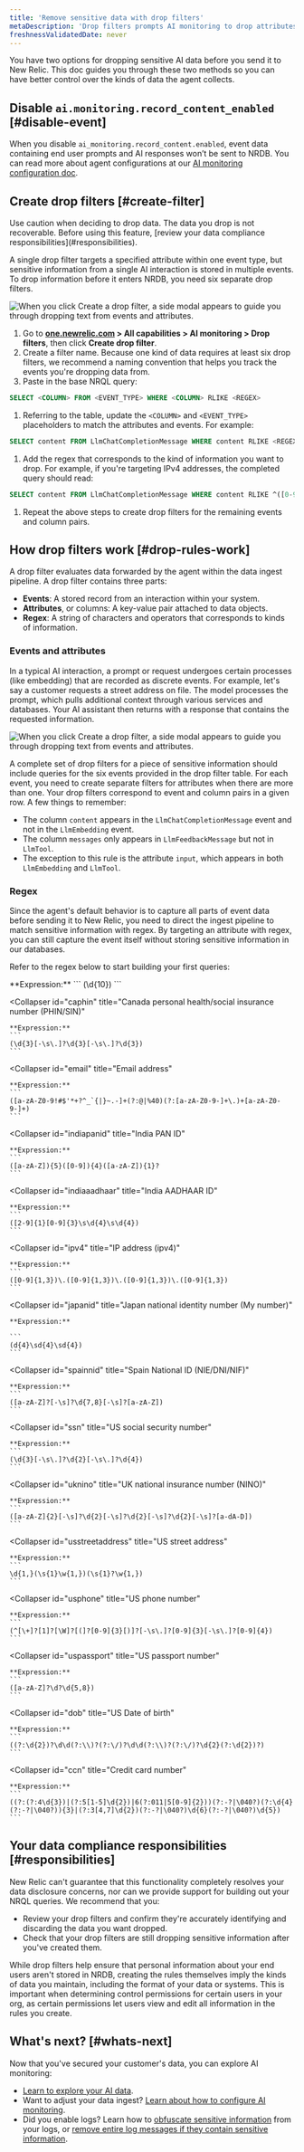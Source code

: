 ```yaml
---
title: 'Remove sensitive data with drop filters'
metaDescription: 'Drop filters prompts AI monitoring to drop attributes containing sensitive data.'
freshnessValidatedDate: never
---
```




You have two options for dropping sensitive AI data before you send it to New Relic. This doc guides you through these two methods so you can have better control over the kinds of data the agent collects. 

## Disable `ai.monitoring.record_content_enabled` [#disable-event]

When you disable `ai_monitoring.record_content.enabled`, event data containing end user prompts and AI responses won’t be sent to NRDB. You can read more about agent configurations at our [AI monitoring configuration doc](/docs/ai-monitoring/customize-agent-ai-monitoring).

## Create drop filters [#create-filter]

<Callout variant="caution">
Use caution when deciding to drop data. The data you drop is not recoverable. Before using this feature, [review your data compliance responsibilities](#responsibilities).  
</Callout>

A single drop filter targets a specified attribute within one event type, but sensitive information from a single AI interaction is stored in multiple events. To drop information before it enters NRDB, you need six separate drop filters.

  <img
      title="Create a drop filter"
      alt="When you click Create a drop filter, a side modal appears to guide you through dropping text from events and attributes."
      src={aiDropFilterModal}
  />

1. Go to <DoNotTranslate>**[one.newrelic.com](https://one.newrelic.com) > All capabilities > AI monitoring > Drop filters**</DoNotTranslate>, then click <DoNotTranslate>**Create drop filter**</DoNotTranslate>. 
1. Create a filter name. Because one kind of data requires at least six drop filters, we recommend a naming convention that helps you track the events you're dropping data from. 
1. Paste in the base NRQL query:
  ```sql
  SELECT <COLUMN> FROM <EVENT_TYPE> WHERE <COLUMN> RLIKE <REGEX>
  ```
1. Referring to the table, update the `<COLUMN>` and `<EVENT_TYPE>` placeholders to match the attributes and events. For example:
  ```sql
  SELECT content FROM LlmChatCompletionMessage WHERE content RLIKE <REGEX>
  ```
1. Add the regex that corresponds to the kind of information you want to drop. For example, if you're targeting IPv4 addresses, the completed query should read:
  ```sql
  SELECT content FROM LlmChatCompletionMessage WHERE content RLIKE ^([0-9]{1,3})\.([0-9]{1,3})\.([0-9]{1,3})\.([0-9]{1,3})$
  ```
1. Repeat the above steps to create drop filters for the remaining events and column pairs. 

## How drop filters work [#drop-rules-work]

A drop filter evaluates data forwarded by the agent within the data ingest pipeline. A drop filter contains three parts:

* **Events**: A stored record from an interaction within your system.
* **Attributes**, or columns: A key-value pair attached to data objects. 
* **Regex**: A string of characters and operators that corresponds to kinds of information. 

### Events and attributes 

In a typical AI interaction, a prompt or request undergoes certain processes (like embedding) that are recorded as discrete events. For example, let's say a customer requests a street address on file. The model processes the prompt, which pulls additional context through various services and databases. Your AI assistant then returns with a response that contains the requested information. 

  <img
      title="Create drop filters for every event type"
      alt="When you click Create a drop filter, a side modal appears to guide you through dropping text from events and attributes."
      src={aiDropFilterTable}
  />

A complete set of drop filters for a piece of sensitive information should include queries for the six events provided in the drop filter table. For each event, you need to create separate filters for attributes when there are more than one. Your drop filters correspond to event and column pairs in a given row. A few things to remember:

* The column `content` appears in the `LlmChatCompletionMessage` event and not in the `LlmEmbedding` event. 
* The column `messages` only appears in `LlmFeedbackMessage` but not in `LlmTool`. 
* The exception to this rule is the attribute `input`, which appears in both `LlmEmbedding` and `LlmTool`.

### Regex

Since the agent's default behavior is to capture all parts of event data before sending it to New Relic, you need to direct the ingest pipeline to match sensitive information with regex. By targeting an attribute with regex, you can still capture the event itself without storing sensitive information in our databases. 

Refer to the regex below to start building your first queries:

<CollapserGroup>
  <Collapser
    id="cahcn"
    title="Canada health card number"
  >
    **Expression:**
    ```
    (\d{10})
    ```
  </Collapser>

  <Collapser
    id="caphin"
    title="Canada personal health/social insurance number (PHIN/SIN)"
  >
    **Expression:**
    ```
    (\d{3}[-\s\.]?\d{3}[-\s\.]?\d{3})
    ```
  </Collapser>

  <Collapser
    id="email"
    title="Email address"
  >
    **Expression:**
    ```
    ([a-zA-Z0-9!#$'*+?^_`{|}~.-]+(?:@|%40)(?:[a-zA-Z0-9-]+\.)+[a-zA-Z0-9-]+)
    ```
  </Collapser>

  <Collapser
    id="indiapanid"
    title="India PAN ID"
  >
    **Expression:**
    ```
    ([a-zA-Z]){5}([0-9]){4}([a-zA-Z]){1}?
    ```
  </Collapser>

  <Collapser
    id="indiaaadhaar"
    title="India AADHAAR ID"
  >
    **Expression:**
    ```
    ([2-9]{1}[0-9]{3}\s\d{4}\s\d{4})
    ```
  </Collapser>

  <Collapser
    id="ipv4"
    title="IP address (ipv4)"
  >
    **Expression:**
    ```
    ([0-9]{1,3})\.([0-9]{1,3})\.([0-9]{1,3})\.([0-9]{1,3})
    ```
  </Collapser>

  <Collapser
    id="japanid"
    title="Japan national identity number (My number)"
  >
    **Expression:**
    
    ```
    (d{4}\sd{4}\sd{4})
    ```
  </Collapser>

  <Collapser
    id="spainnid"
    title="Spain National ID (NIE/DNI/NIF)"
  >
    **Expression:**
    ```
    ([a-zA-Z]?[-\s]?\d{7,8}[-\s]?[a-zA-Z])
    ```
  </Collapser>

  <Collapser
    id="ssn"
    title="US social security number"
  >
    **Expression:**
    ```
    (\d{3}[-\s\.]?\d{2}[-\s\.]?\d{4})
    ```
  </Collapser>

  <Collapser
    id="uknino"
    title="UK national insurance number (NINO)"
  >
    **Expression:**
    ```
    ([a-zA-Z]{2}[-\s]?\d{2}[-\s]?\d{2}[-\s]?\d{2}[-\s]?[a-dA-D])
    ```
  </Collapser>

  <Collapser
    id="usstreetaddress"
    title="US street address"
  >
    **Expression:**
    ```
    \d{1,}(\s{1}\w{1,})(\s{1}?\w{1,})
    ```
  </Collapser>

  <Collapser
    id="usphone"
    title="US phone number"
  >
    **Expression:**
    ```
    (^[\+]?[1]?[\W]?[(]?[0-9]{3}[)]?[-\s\.]?[0-9]{3}[-\s\.]?[0-9]{4})
    ```
  </Collapser>

  <Collapser
    id="uspassport"
    title="US passport number"
  >
    **Expression:**
    ```
    ([a-zA-Z]?\d?\d{5,8})
    ```
  </Collapser>

  <Collapser
    id="dob"
    title="US Date of birth"
  >
    **Expression:**
    ```
    ((?:\d{2})?\d\d(?:\\)?(?:\/)?\d\d(?:\\)?(?:\/)?\d{2}(?:\d{2})?)
    ```
  </Collapser>

  <Collapser
    id="ccn"
    title="Credit card number"
  >
    **Expression:**
    ```
    ((?:(?:4\d{3})|(?:5[1-5]\d{2})|6(?:011|5[0-9]{2}))(?:-?|\040?)(?:\d{4}(?:-?|\040?)){3}|(?:3[4,7]\d{2})(?:-?|\040?)\d{6}(?:-?|\040?)\d{5})
    ```
  </Collapser>
</CollapserGroup>

## Your data compliance responsibilities [#responsibilities]

New Relic can't guarantee that this functionality completely resolves your data disclosure concerns, nor can we provide support for building out your NRQL queries. We recommend that you:

* Review your drop filters and confirm they're accurately identifying and discarding the data you want dropped.
* Check that your drop filters are still dropping sensitive information after you've created them. 

While drop filters help ensure that personal information about your end users aren't stored in NRDB, creating the rules themselves imply the kinds of data you maintain, including the format of your data or systems. This is important when determining control permissions for certain users in your org, as certain permissions let users view and edit all information in the rules you create.

## What's next? [#whats-next]

Now that you've secured your customer's data, you can explore AI monitoring:

* [Learn to explore your AI data](/docs/ai-monitoring/view-ai-data).
* Want to adjust your data ingest? [Learn about how to configure AI monitoring](/docs/ai-monitoring/customize-agent-ai-monitoring). 
* Did you enable logs? Learn how to [obfuscate sensitive information](/docs/logs/ui-data/obfuscation-ui) from your logs, or [remove entire log messages if they contain sensitive information](/docs/logs/ui-data/drop-data-drop-filter-rules).